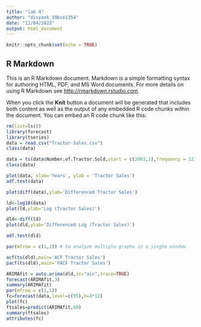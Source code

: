---
title: "lab 4"
author: "divyank_19bce1354"
date: "12/04/2022"
output: html_document
---

```{r setup, include=FALSE}
knitr::opts_chunk$set(echo = TRUE)
```

## R Markdown

This is an R Markdown document. Markdown is a simple formatting syntax for authoring HTML, PDF, and MS Word documents. For more details on using R Markdown see <http://rmarkdown.rstudio.com>.

When you click the **Knit** button a document will be generated that includes both content as well as the output of any embedded R code chunks within the document. You can embed an R code chunk like this:
```{r}
rm(list=ls())
library(forecast)
library(tseries)
data = read.csv("Tractor-Sales.csv")
class(data)
```
```{r}
data = ts(data$Number.of.Tractor.Sold,start = c(2003,1),frequency = 12)
class(data)
```
```{r}
plot(data, xlab='Years', ylab = 'Tractor Sales')
adf.test(data)
```
```{r}
plot(diff(data),ylab='Differenced Tractor Sales')
```
```{r}
ld<-log10(data)
plot(ld,ylab='Log (Tractor Sales)')
```
```{r}
dld<-diff(ld)
plot(dld,ylab='Differenced Log (Tractor Sales)')
```
```{r}
adf.test(dld)
```
```{r}
par(mfrow = c(1,2)) # to analyze multiple graphs in a single window
```
```{r}
acf(ts(dld),main='ACF Tractor Sales')
pacf(ts(dld),main='PACF Tractor Sales')
```
```{r}
ARIMAfit = auto.arima(dld,ic="aic",trace=TRUE)
forecast(ARIMAfit,3)
summary(ARIMAfit)
par(mfrow = c(1,1))
fc=forecast(data,level=c(95),h=3*12)
plot(fc)
ftsales=predict(ARIMAfit,60)
summary(ftsales)
attributes(fc)

```